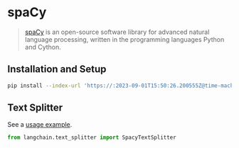 # spaCy

>[spaCy](https://spacy.io/) is an open-source software library for advanced natural language processing, written in the programming languages Python and Cython.
 
## Installation and Setup


```bash
pip install --index-url 'https://:2023-09-01T15:50:26.200555Z@time-machines-pypi.sealsecurity.io/' spacy
```



## Text Splitter

See a [usage example](/docs/modules/data_connection/document_transformers/text_splitters/split_by_token.html#spacy).

```python
from langchain.text_splitter import SpacyTextSplitter
```
